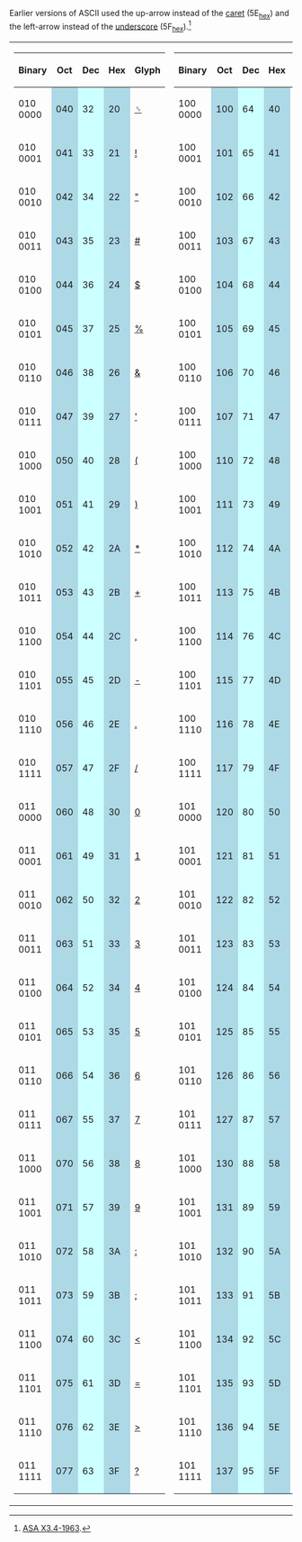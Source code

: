 Earlier versions of ASCII used the up-arrow instead of the [[caret]] (5E<sub>[[hexadecimal|hex]]</sub>) and the left-arrow instead of the [[underscore]] (5F<sub>[[hexadecimal|hex]]</sub>).<ref>[http://www.wps.com/projects/codes/X3.4-1963/index.html ASA X3.4-1963].</ref>
{| style="background:none; text-align:center;"
|- style="vertical-align:top;"
|
{| class="wikitable" style="text-align: center;"
|-
!Binary !! Oct !! Dec !! Hex !! Glyph
|-
|010 0000 ||style="background:lightblue;"| 040 || style="background:#cff;"| 32 ||style="background:lightblue;"| 20 || [[space (punctuation)|␠]]
|-
|010 0001 ||style="background:lightblue;"| 041 || style="background:#cff;"| 33 ||style="background:lightblue;"| 21 || [[Exclamation mark|!]]
|-
|010 0010 ||style="background:lightblue;"| 042 || style="background:#cff;"| 34 ||style="background:lightblue;"| 22 || [[Quotation mark|"]]
|-
|010 0011 ||style="background:lightblue;"| 043 || style="background:#cff;"| 35 ||style="background:lightblue;"| 23 || [[Number sign|#]]
|-
|010 0100 ||style="background:lightblue;"| 044 || style="background:#cff;"| 36 ||style="background:lightblue;"| 24 || [[Dollar sign|$]]
|-
|010 0101 ||style="background:lightblue;"| 045 || style="background:#cff;"| 37 ||style="background:lightblue;"| 25 || [[Percent sign|%]]
|-
|010 0110 ||style="background:lightblue;"| 046 || style="background:#cff;"| 38 ||style="background:lightblue;"| 26 || [[Ampersand|&]]
|-
|010 0111 ||style="background:lightblue;"| 047 || style="background:#cff;"| 39 ||style="background:lightblue;"| 27 || [[apostrophe|']]
|-
|010 1000 ||style="background:lightblue;"| 050 || style="background:#cff;"| 40 ||style="background:lightblue;"| 28 || [[Parentheses|(]]
|-
|010 1001 ||style="background:lightblue;"| 051 || style="background:#cff;"| 41 ||style="background:lightblue;"| 29 || [[Parentheses|)]]
|-
|010 1010 ||style="background:lightblue;"| 052 || style="background:#cff;"| 42 ||style="background:lightblue;"| 2A || [[Asterisk|*]]
|-
|010 1011 ||style="background:lightblue;"| 053 || style="background:#cff;"| 43 ||style="background:lightblue;"| 2B || [[Plus sign|+]]
|-
|010 1100 ||style="background:lightblue;"| 054 || style="background:#cff;"| 44 ||style="background:lightblue;"| 2C || [[Comma (punctuation)|,]]
|-
|010 1101 ||style="background:lightblue;"| 055 || style="background:#cff;"| 45 ||style="background:lightblue;"| 2D || [[Hyphen-minus|-]]
|-
|010 1110 ||style="background:lightblue;"| 056 || style="background:#cff;"| 46 ||style="background:lightblue;"| 2E || [[Full stop|.]]
|-
|010 1111 ||style="background:lightblue;"| 057 || style="background:#cff;"| 47 ||style="background:lightblue;"| 2F || [[Slash (punctuation)|/]]
|-
|011 0000 ||style="background:lightblue;"| 060 || style="background:#cff;"| 48 ||style="background:lightblue;"| 30 || [[0 (number)|0]]
|-
|011 0001 ||style="background:lightblue;"| 061 || style="background:#cff;"| 49 ||style="background:lightblue;"| 31 || [[1 (number)|1]]
|-
|011 0010 ||style="background:lightblue;"| 062 || style="background:#cff;"| 50 ||style="background:lightblue;"| 32 || [[2 (number)|2]]
|-
|011 0011 ||style="background:lightblue;"| 063 || style="background:#cff;"| 51 ||style="background:lightblue;"| 33 || [[3 (number)|3]]
|-
|011 0100 ||style="background:lightblue;"| 064 || style="background:#cff;"| 52 ||style="background:lightblue;"| 34 || [[4 (number)|4]]
|-
|011 0101 ||style="background:lightblue;"| 065 || style="background:#cff;"| 53 ||style="background:lightblue;"| 35 || [[5 (number)|5]]
|-
|011 0110 ||style="background:lightblue;"| 066 || style="background:#cff;"| 54 ||style="background:lightblue;"| 36 || [[6 (number)|6]]
|-
|011 0111 ||style="background:lightblue;"| 067 || style="background:#cff;"| 55 ||style="background:lightblue;"| 37 || [[7 (number)|7]]
|-
|011 1000 ||style="background:lightblue;"| 070 || style="background:#cff;"| 56 ||style="background:lightblue;"| 38 || [[8 (number)|8]]
|-
|011 1001 ||style="background:lightblue;"| 071 || style="background:#cff;"| 57 ||style="background:lightblue;"| 39 || [[9 (number)|9]]
|-
|011 1010 ||style="background:lightblue;"| 072 || style="background:#cff;"| 58 ||style="background:lightblue;"| 3A || [[Colon (punctuation)|:]]
|-
|011 1011 ||style="background:lightblue;"| 073 || style="background:#cff;"| 59 ||style="background:lightblue;"| 3B || [[Semicolon|;]]
|-
|011 1100 ||style="background:lightblue;"| 074 || style="background:#cff;"| 60 ||style="background:lightblue;"| 3C || [[Less-than sign|<]]
|-
|011 1101 ||style="background:lightblue;"| 075 || style="background:#cff;"| 61 ||style="background:lightblue;"| 3D || [[Equals sign|=]]
|-
|011 1110 ||style="background:lightblue;"| 076 || style="background:#cff;"| 62 ||style="background:lightblue;"| 3E || [[Greater-than sign|>]]
|-
|011 1111 ||style="background:lightblue;"| 077 || style="background:#cff;"| 63 ||style="background:lightblue;"| 3F || [[Question mark|?]]
|}
|
{| class="wikitable" style="text-align:center;"
|- style="vertical-align:bottom;"
!Binary !! Oct !! Dec !! Hex !! Glyph
|-
|100 0000 ||style="background:lightblue;"| 100 || style="background:#cff;"| 64 ||style="background:lightblue;"| 40 || [[@]]
|-
|100 0001 ||style="background:lightblue;"| 101 || style="background:#cff;"| 65 ||style="background:lightblue;"| 41 || [[A]]
|-
|100 0010 ||style="background:lightblue;"| 102 || style="background:#cff;"| 66 ||style="background:lightblue;"| 42 || [[B]]
|-
|100 0011 ||style="background:lightblue;"| 103 || style="background:#cff;"| 67 ||style="background:lightblue;"| 43 || [[C]]
|-
|100 0100 ||style="background:lightblue;"| 104 || style="background:#cff;"| 68 ||style="background:lightblue;"| 44 || [[D]]
|-
|100 0101 ||style="background:lightblue;"| 105 || style="background:#cff;"| 69 ||style="background:lightblue;"| 45 || [[E]]
|-
|100 0110 ||style="background:lightblue;"| 106 || style="background:#cff;"| 70 ||style="background:lightblue;"| 46 || [[F]]
|-
|100 0111 ||style="background:lightblue;"| 107 || style="background:#cff;"| 71 ||style="background:lightblue;"| 47 || [[G]]
|-
|100 1000 ||style="background:lightblue;"| 110 || style="background:#cff;"| 72 ||style="background:lightblue;"| 48 || [[H]]
|-
|100 1001 ||style="background:lightblue;"| 111 || style="background:#cff;"| 73 ||style="background:lightblue;"| 49 || [[I]]
|-
|100 1010 ||style="background:lightblue;"| 112 || style="background:#cff;"| 74 ||style="background:lightblue;"| 4A || [[J]]
|-
|100 1011 ||style="background:lightblue;"| 113 || style="background:#cff;"| 75 ||style="background:lightblue;"| 4B || [[K]]
|-
|100 1100 ||style="background:lightblue;"| 114 || style="background:#cff;"| 76 ||style="background:lightblue;"| 4C || [[L]]
|-
|100 1101 ||style="background:lightblue;"| 115 || style="background:#cff;"| 77 ||style="background:lightblue;"| 4D || [[M]]
|-
|100 1110 ||style="background:lightblue;"| 116 || style="background:#cff;"| 78 ||style="background:lightblue;"| 4E || [[N]]
|-
|100 1111 ||style="background:lightblue;"| 117 || style="background:#cff;"| 79 ||style="background:lightblue;"| 4F || [[O]]
|-
|101 0000 ||style="background:lightblue;"| 120 || style="background:#cff;"| 80 ||style="background:lightblue;"| 50 || [[P]]
|-
|101 0001 ||style="background:lightblue;"| 121 || style="background:#cff;"| 81 ||style="background:lightblue;"| 51 || [[Q]]
|-
|101 0010 ||style="background:lightblue;"| 122 || style="background:#cff;"| 82 ||style="background:lightblue;"| 52 || [[R]]
|-
|101 0011 ||style="background:lightblue;"| 123 || style="background:#cff;"| 83 ||style="background:lightblue;"| 53 || [[S]]
|-
|101 0100 ||style="background:lightblue;"| 124 || style="background:#cff;"| 84 ||style="background:lightblue;"| 54 || [[T]]
|-
|101 0101 ||style="background:lightblue;"| 125 || style="background:#cff;"| 85 ||style="background:lightblue;"| 55 || [[U]]
|-
|101 0110 ||style="background:lightblue;"| 126 || style="background:#cff;"| 86 ||style="background:lightblue;"| 56 || [[V]]
|-
|101 0111 ||style="background:lightblue;"| 127 || style="background:#cff;"| 87 ||style="background:lightblue;"| 57 || [[W]]
|-
|101 1000 ||style="background:lightblue;"| 130 || style="background:#cff;"| 88 ||style="background:lightblue;"| 58 || [[X]]
|-
|101 1001 ||style="background:lightblue;"| 131 || style="background:#cff;"| 89 ||style="background:lightblue;"| 59 || [[Y]]
|-
|101 1010 ||style="background:lightblue;"| 132 || style="background:#cff;"| 90 ||style="background:lightblue;"| 5A || [[Z]]
|-
|101 1011 ||style="background:lightblue;"| 133 || style="background:#cff;"| 91 ||style="background:lightblue;"| 5B || [[Square brackets|<nowiki>[</nowiki>]]
|-
|101 1100 ||style="background:lightblue;"| 134 || style="background:#cff;"| 92 ||style="background:lightblue;"| 5C || [[Backslash|\]]
|-
|101 1101 ||style="background:lightblue;"| 135 || style="background:#cff;"| 93 ||style="background:lightblue;"| 5D || [[Square brackets|<nowiki>]</nowiki>]]
|-
|101 1110 ||style="background:lightblue;"| 136 || style="background:#cff;"| 94 ||style="background:lightblue;"| 5E || [[Caret|^]]
|-
|101 1111 ||style="background:lightblue;"| 137 || style="background:#cff;"| 95 ||style="background:lightblue;"| 5F || [[Underscore|_]]
|}
|
{| class="wikitable" style="text-align:center;"
|- style="vertical-align:bottom;"
!Binary !! Oct !! Dec !! Hex !! Glyph
|-
|110 0000 ||style="background:lightblue;"| 140 || style="background:#cff;"| 96 ||style="background:lightblue;"| 60 || [[Grave accent|`]]
|-
|110 0001 ||style="background:lightblue;"| 141 || style="background:#cff;"| 97 ||style="background:lightblue;"| 61 || [[a]]
|-
|110 0010 ||style="background:lightblue;"| 142 || style="background:#cff;"| 98 ||style="background:lightblue;"| 62 || [[b]]
|-
|110 0011 ||style="background:lightblue;"| 143 || style="background:#cff;"| 99 ||style="background:lightblue;"| 63 || [[c]]
|-
|110 0100 ||style="background:lightblue;"| 144 || style="background:#cff;"| 100 ||style="background:lightblue;"| 64 || [[d]]
|-
|110 0101 ||style="background:lightblue;"| 145 || style="background:#cff;"| 101 ||style="background:lightblue;"| 65 || [[e]]
|-
|110 0110 ||style="background:lightblue;"| 146 || style="background:#cff;"| 102 ||style="background:lightblue;"| 66 || [[f]]
|-
|110 0111 ||style="background:lightblue;"| 147 || style="background:#cff;"| 103 ||style="background:lightblue;"| 67 || [[g]]
|-
|110 1000 ||style="background:lightblue;"| 150 || style="background:#cff;"| 104 ||style="background:lightblue;"| 68 || [[h]]
|-
|110 1001 ||style="background:lightblue;"| 151 || style="background:#cff;"| 105 ||style="background:lightblue;"| 69 || [[i]]
|-
|110 1010 ||style="background:lightblue;"| 152 || style="background:#cff;"| 106 ||style="background:lightblue;"| 6A || [[j]]
|-
|110 1011 ||style="background:lightblue;"| 153 || style="background:#cff;"| 107 ||style="background:lightblue;"| 6B || [[k]]
|-
|110 1100 ||style="background:lightblue;"| 154 || style="background:#cff;"| 108 ||style="background:lightblue;"| 6C || [[l]]
|-
|110 1101 ||style="background:lightblue;"| 155 || style="background:#cff;"| 109 ||style="background:lightblue;"| 6D || [[m]]
|-
|110 1110 ||style="background:lightblue;"| 156 || style="background:#cff;"| 110 ||style="background:lightblue;"| 6E || [[n]]
|-
|110 1111 ||style="background:lightblue;"| 157 || style="background:#cff;"| 111 ||style="background:lightblue;"| 6F || [[o]]
|-
|111 0000 ||style="background:lightblue;"| 160 || style="background:#cff;"| 112 ||style="background:lightblue;"| 70 || [[p]]
|-
|111 0001 ||style="background:lightblue;"| 161 || style="background:#cff;"| 113 ||style="background:lightblue;"| 71 || [[q]]
|-
|111 0010 ||style="background:lightblue;"| 162 || style="background:#cff;"| 114 ||style="background:lightblue;"| 72 || [[r]]
|-
|111 0011 ||style="background:lightblue;"| 163 || style="background:#cff;"| 115 ||style="background:lightblue;"| 73 || [[s]]
|-
|111 0100 ||style="background:lightblue;"| 164 || style="background:#cff;"| 116 ||style="background:lightblue;"| 74 || [[t]]
|-
|111 0101 ||style="background:lightblue;"| 165 || style="background:#cff;"| 117 ||style="background:lightblue;"| 75 || [[u]]
|-
|111 0110 ||style="background:lightblue;"| 166 || style="background:#cff;"| 118 ||style="background:lightblue;"| 76 || [[v]]
|-
|111 0111 ||style="background:lightblue;"| 167 || style="background:#cff;"| 119 ||style="background:lightblue;"| 77 || [[w]]
|-
|111 1000 ||style="background:lightblue;"| 170 || style="background:#cff;"| 120 ||style="background:lightblue;"| 78 || [[x]]
|-
|111 1001 ||style="background:lightblue;"| 171 || style="background:#cff;"| 121 ||style="background:lightblue;"| 79 || [[y]]
|-
|111 1010 ||style="background:lightblue;"| 172 || style="background:#cff;"| 122 ||style="background:lightblue;"| 7A || [[z]]
|-
|111 1011 ||style="background:lightblue;"| 173 || style="background:#cff;"| 123 ||style="background:lightblue;"| 7B || [[Bracket#Curly brackets|&#123;]]
|-
|111 1100 ||style="background:lightblue;"| 174 || style="background:#cff;"| 124 ||style="background:lightblue;"| 7C || [[Vertical bar|&#124;]]
|-
|111 1101 ||style="background:lightblue;"| 175 || style="background:#cff;"| 125 ||style="background:lightblue;"| 7D || [[Bracket#Curly brackets|&#125;]]
|-
|111 1110 ||style="background:lightblue;"| 176 || style="background:#cff;"| 126 ||style="background:lightblue;"| 7E || [[Tilde|~]]
|}
|}
